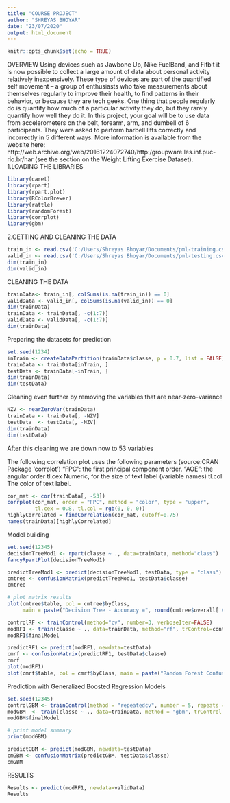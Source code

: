 ---
title: "COURSE PROJECT"
author: "SHREYAS BHOYAR"
date: "23/07/2020"
output: html_document
---

```{r setup, include=FALSE}
knitr::opts_chunk$set(echo = TRUE)
```

OVERVIEW
Using devices such as Jawbone Up, Nike FuelBand, and Fitbit it is now possible to collect a large amount of data about personal activity relatively inexpensively. These type of devices are part of the quantified self movement – a group of enthusiasts who take measurements about themselves regularly to improve their health, to find patterns in their behavior, or because they are tech geeks. One thing that people regularly do is quantify how much of a particular activity they do, but they rarely quantify how well they do it. In this project, your goal will be to use data from accelerometers on the belt, forearm, arm, and dumbell of 6 participants. They were asked to perform barbell lifts correctly and incorrectly in 5 different ways. More information is available from the website here: http://web.archive.org/web/20161224072740/http:/groupware.les.inf.puc-rio.br/har (see the section on the Weight Lifting Exercise Dataset).
1.LOADING THE LIBRARIES
```{r}
library(caret)
library(rpart)
library(rpart.plot)
library(RColorBrewer)
library(rattle)
library(randomForest)
library(corrplot)
library(gbm)

```
2.GETTING AND CLEANING THE DATA
```{r}
train_in <- read.csv('C:/Users/Shreyas Bhoyar/Documents/pml-training.csv', header=T)
valid_in <- read.csv('C:/Users/Shreyas Bhoyar/Documents/pml-testing.csv', header=T)
dim(train_in)
dim(valid_in)

```
CLEANING THE DATA
```{r}
trainData<- train_in[, colSums(is.na(train_in)) == 0]
validData <- valid_in[, colSums(is.na(valid_in)) == 0]
dim(trainData)
trainData <- trainData[, -c(1:7)]
validData <- validData[, -c(1:7)]
dim(trainData)

```
Preparing the datasets for prediction
```{r}
set.seed(1234) 
inTrain <- createDataPartition(trainData$classe, p = 0.7, list = FALSE)
trainData <- trainData[inTrain, ]
testData <- trainData[-inTrain, ]
dim(trainData)
dim(testData)
```
Cleaning even further by removing the variables that are near-zero-variance
```{r}
NZV <- nearZeroVar(trainData)
trainData <- trainData[, -NZV]
testData  <- testData[, -NZV]
dim(trainData)
dim(testData)
```
After this cleaning we are down now to 53 variables

The following correlation plot uses the following parameters (source:CRAN Package ‘corrplot’) “FPC”: the first principal component order. “AOE”: the angular order tl.cex Numeric, for the size of text label (variable names) tl.col The color of text label.
```{r}
cor_mat <- cor(trainData[, -53])
corrplot(cor_mat, order = "FPC", method = "color", type = "upper", 
         tl.cex = 0.8, tl.col = rgb(0, 0, 0))
highlyCorrelated = findCorrelation(cor_mat, cutoff=0.75)
names(trainData)[highlyCorrelated]
```
Model building
```{r}
set.seed(12345)
decisionTreeMod1 <- rpart(classe ~ ., data=trainData, method="class")
fancyRpartPlot(decisionTreeMod1)

predictTreeMod1 <- predict(decisionTreeMod1, testData, type = "class")
cmtree <- confusionMatrix(predictTreeMod1, testData$classe)
cmtree

# plot matrix results
plot(cmtree$table, col = cmtree$byClass, 
     main = paste("Decision Tree - Accuracy =", round(cmtree$overall['Accuracy'], 4)))

controlRF <- trainControl(method="cv", number=3, verboseIter=FALSE)
modRF1 <- train(classe ~ ., data=trainData, method="rf", trControl=controlRF)
modRF1$finalModel

predictRF1 <- predict(modRF1, newdata=testData)
cmrf <- confusionMatrix(predictRF1, testData$classe)
cmrf
plot(modRF1)
plot(cmrf$table, col = cmrf$byClass, main = paste("Random Forest Confusion Matrix: Accuracy =", round(cmrf$overall['Accuracy'], 4)))

```
Prediction with Generalized Boosted Regression Models
```{r}
set.seed(12345)
controlGBM <- trainControl(method = "repeatedcv", number = 5, repeats = 1)
modGBM  <- train(classe ~ ., data=trainData, method = "gbm", trControl = controlGBM, verbose = FALSE)
modGBM$finalModel

# print model summary
print(modGBM)

predictGBM <- predict(modGBM, newdata=testData)
cmGBM <- confusionMatrix(predictGBM, testData$classe)
cmGBM
```
RESULTS

```{r}
Results <- predict(modRF1, newdata=validData)
Results
```